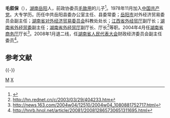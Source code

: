'''毛叙保'''（{{bd|1949年|12月||catIdx=M毛}}），[[湖南|湖南]][[岳阳|岳阳]]人，前政协委员[[毛致用|毛致用]]的儿子<ref>{{cite web |url=http://www.yyjst.com/Article/ShowArticle.asp?ArticleID=2888 |title=存档副本 |accessdate=2013年9月23日 |deadurl=yes |archiveurl=https://web.archive.org/web/20160305013719/http://www.yyjst.com/Article/ShowArticle.asp?ArticleID=2888 |archivedate=2016年3月5日 |df= }}</ref>。1978年11月加入[[中国共产党|中国共产党]]。大专学历。历任中共岳阳县委办公室主任、县委常委；[[岳阳市|岳阳市]]对外经济贸易委员会副主任；[[湖南省商务厅|湖南省对外经济贸易委员会]]科教处处长；[[江西省商务厅|江西省外经贸厅]]副厅长；[[湖南省商务厅|湖南省外经贸委]]副主任；[[湖南省商务厅|湖南省外经贸厅]]副厅长、厅长<ref>http://hn.rednet.cn/c/2003/03/29/404233.htm</ref>等职。2004年4月任[[湖南省商务厅|湖南省商务厅]]厅长<ref>http://news.163.com/2004w04/12510/2004w04_1080881752717.html</ref>。2008年1月退二线，任[[湖南省人民代表大会|湖南省人民代表大会]]财政经济委员会副主任委员<ref>http://hnrb.hnol.net/article/20081/200812865730651311695.html{{Dead link|date=2020年6月 |bot=InternetArchiveBot |fix-attempted=yes }}</ref>。

==参考文献==
<references />

{{-}}
{{start box}}
{{s-gov}}
{{s-before|首任}}
{{s-title|[[湖南省商务厅|湖南省商务厅]]厅长|2004年4月—2008年3月}}
{{s-after|[[向力力|向力力]]}}
{{s-before|[[陈叔红|陈叔红]]}}
{{s-title|[[湖南省对外贸易经济合作厅|湖南省对外贸易经济合作厅]]厅长|2003年13月—2004年4月}}
{{s-after|机构撤销}}
{{end box}}

{{中国政治人物小作品}}
[[Category:岳阳人|M]]
[[Category:毛姓|X]]